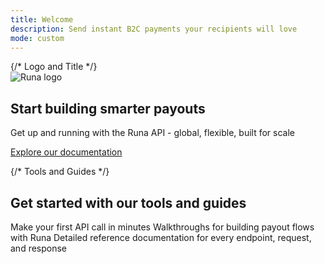 ```yaml
---
title: Welcome
description: Send instant B2C payments your recipients will love
mode: custom
---
```



<div style={{
  minHeight: "85vh",
  display: "flex",
  flexDirection: "column",
  alignItems: "center",
  justifyContent: "flex-start",
}}>
  {/* Logo and Title */}
  <div style={{ 
    display: "flex", 
    flexDirection: "column",
    justifyContent: "center",
    alignItems: "center",
    backgroundColor: "black",
    backgroundImage: "url(https://brand-assets.runa.io/api-hero-background.png)",
    backgroundPosition: "top",
    backgroundSize: "contain",
    backgroundRepeat: "no-repeat",
    width: "100%", padding: "4rem 0",
    boxShadow: "0 0 20px 2px rgba(0, 0, 0, 0.4)",
    }} className='dark'>
  <div style={{
    background: "rgba(0,0,0,0.2)",
    backdropFilter: "blur(6px) saturate(70%)",
    padding: "1rem 2rem",
    borderRadius: 16,
    display: "flex",
    flexDirection: "column",
    alignItems: "center"
    }}>
    <img src="https://brand-assets.runa.io/runa-developer-hub.png" alt="Runa logo" style={{pointerEvents: "none", maxHeight: "96px"}} />
    <h2 
      style={{
        margin: "1.25rem 0 0.25rem 0",
        fontSize: "1.25rem",
        fontWeight: 800,
        textAlign: "center",
        color: "#fff"
      }}
    >
      Start building smarter payouts
    </h2>
    <p
      style={{
        margin: "0 0 1.5rem 0",
        fontSize: "1rem",
        fontWeight: 500,
        textAlign: "center",
        color: "#aaa",
      }}
    >
    Get up and running with the Runa API - global, flexible, built for scale
    </p>
    <a
      href="/introduction"
      className='hero-button'
    >
      Explore our documentation
    </a>
    </div>
  </div>

{/* Tools and Guides */}

  <div style={{
    flexGrow: 3,
    width: "100%",
    maxWidth: "90vw",
    display: "flex",
    flexDirection: "column",
    alignItems: "center"
  }} className='pt-12 lg:pt-24 pb-6 lg:pb-24'>
  <div style={{
        maxWidth: 1100,
    display: "flex",
    flexDirection: "column",
    alignItems: "center",
  }}>
    <h2 style={{ fontSize: "1.5rem", fontWeight: 600, marginBottom: "2rem" }} className='text-black dark:text-white'>
      Get started with our tools and guides
    </h2>
    <CardGroup cols={3} rows={2}>
  <Card
    title="Get started"
    icon="flag-swallowtail"
    href="/getting-started"
  >
    Make your first API call in minutes
  </Card>
  <Card
    title="API Guides"
    icon="book"
    href="/introduction"
  >
    Walkthroughs for building payout flows with Runa
  </Card>
  <Card
    title="API Reference"
    icon="gear"
    href="/reference"
  >
    Detailed reference documentation for every endpoint, request, and response
  </Card>
</CardGroup>
</div>
  </div>
</div>
